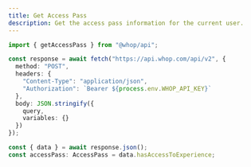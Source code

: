 ```yaml
---
title: Get Access Pass
description: Get the access pass information for the current user.
---
```


<CodeGroup>

```typescript @whop/api
import { getAccessPass } from "@whop/api";

const response = await fetch("https://api.whop.com/api/v2", {
  method: "POST",
  headers: {
    "Content-Type": "application/json",
    "Authorization": `Bearer ${process.env.WHOP_API_KEY}`
  },
  body: JSON.stringify({
    query,
    variables: {}
  })
});

const { data } = await response.json();
const accessPass: AccessPass = data.hasAccessToExperience;
```

</CodeGroup> 